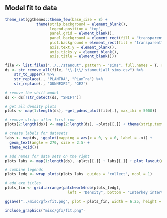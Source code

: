 ## Model fit to data

```r
theme_set(ggthemes::theme_few(base_size = 8) +
              theme(strip.background = element_blank(),
                    legend.position = "top",
                    panel.grid = element_blank(),
                    panel.background = element_rect(fill = "transparent"), # bg of the panel
                    plot.background = element_rect(fill = "transparent", color = NA),
                    axis.text.y = element_blank(),
                    axis.ticks.y = element_blank(),
                    axis.title = element_blank()))

file <- list.files("../../stanout", pattern = "sims", full.names = T, recursive = T)
ds <- str_remove_all(file, "\\.|\\/|stanout|all_sims.csv") %>% 
    str_to_upper() %>% 
    str_replace(., "PLANTRA", "PLanTra") %>%
    str_replace(., "GUNNEXP2", "GE2")

# remove the shift model
ds <- ds[!str_detect(ds, "SHIFT")]

# get all density plots
plots <- map(1:length(ds), ~get_pdens_plot(file[.], max_iki = 5000)) 

# remove strips after first row
plots[2:length(ds)] <- map(2:length(ds), ~plots[[.]] + theme(strip.text = element_blank()))

# create labels for datasets
labs <- map(ds, ~ggplot(mapping = aes(x = 0, y = 0, label = .x)) + 
  geom_text(angle = 270, size = 2.5) +
  theme_void())

# add names for data sets on the right
plots_labs <- map(1:length(ds), ~plots[[.]] + labs[[.]] + plot_layout(widths = c(.95, .05)))

# combine legends
plots_ledg <- wrap_plots(plots_labs, guides = "collect", ncol = 1) 

# add axe titles
plots_fin <- grid.arrange(patchworkGrob(plots_ledg), 
                            left = "Density", bottom = "Interkey interval in secs")

ggsave("../misc/gfx/fit.png", plot = plots_fin, width = 6.25, height = 8.5)

```

```r
include_graphics("misc/gfx/fit.png")
```


